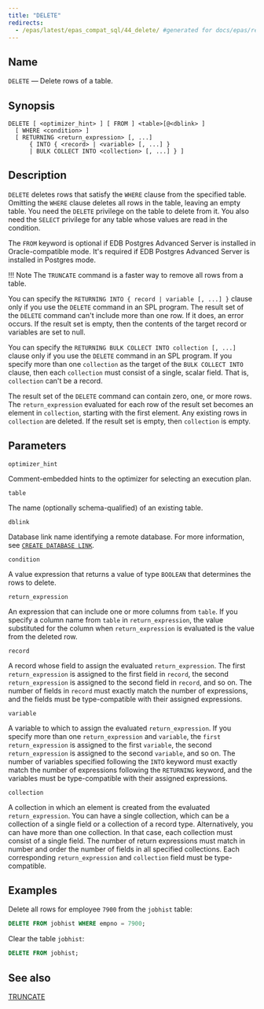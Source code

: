 ```yaml
---
title: "DELETE"
redirects:
  - /epas/latest/epas_compat_sql/44_delete/ #generated for docs/epas/reorg-role-use-case-mode
---
```


<div id="delete" class="registered_link"></div>

## Name

`DELETE` &mdash; Delete rows of a table.

## Synopsis

```text
DELETE [ <optimizer_hint> ] [ FROM ] <table>[@<dblink> ]
  [ WHERE <condition> ]
  [ RETURNING <return_expression> [, ...]
      { INTO { <record> | <variable> [, ...] }
      | BULK COLLECT INTO <collection> [, ...] } ]
```

## Description

`DELETE` deletes rows that satisfy the `WHERE` clause from the specified table. Omitting the `WHERE` clause deletes all rows in the table, leaving an empty table. You need the `DELETE` privilege on the table to delete from it. You also need the `SELECT` privilege for any table whose values are read in the condition.

The `FROM` keyword is optional if EDB Postgres Advanced Server is installed in Oracle-compatible mode. It's required if EDB Postgres Advanced Server is installed in Postgres mode.

!!! Note
    The `TRUNCATE` command is a faster way to remove all rows from a table.

You can specify the `RETURNING INTO { record | variable [, ...] }` clause only if you use the `DELETE` command in an SPL program. The result set of the `DELETE` command can't include more than one row. If it does, an error occurs. If the result set is empty, then the contents of the target record or variables are set to null.

You can specify the `RETURNING BULK COLLECT INTO collection [, ...]` clause only if you use the `DELETE` command in an SPL program. If you specify more than one `collection` as the target of the `BULK COLLECT INTO` clause, then each `collection` must consist of a single, scalar field. That is, `collection` can't be a record. 

The result set of the `DELETE` command can contain zero, one, or more rows. The `return_expression` evaluated for each row of the result set becomes an element in `collection`, starting with the first element. Any existing rows in `collection` are deleted. If the result set is empty, then `collection` is empty.

## Parameters

`optimizer_hint`

 Comment-embedded hints to the optimizer for selecting an execution plan.

`table`

 The name (optionally schema-qualified) of an existing table.

`dblink`

 Database link name identifying a remote database. For more information, see [`CREATE DATABASE LINK`](21_create_public_database_link).

`condition`

 A value expression that returns a value of type `BOOLEAN` that determines the rows to delete.

`return_expression`

 An expression that can include one or more columns from `table`. If you specify a column name from `table`  in `return_expression`, the value substituted for the column when `return_expression` is evaluated is the value from the deleted row.

`record`

 A record whose field to assign the evaluated `return_expression`. The first `return_expression` is assigned to the first field in `record`, the second `return_expression` is assigned to the second field in `record`, and so on. The number of fields in `record` must exactly match the number of expressions, and the fields must be type-compatible with their assigned expressions.

`variable`

 A variable to which to assign the evaluated `return_expression`. If you specify more than one `return_expression` and `variable`, the `first return_expression` is assigned to the first `variable`, the second `return_expression` is assigned to the second `variable`, and so on. The number of variables specified following the `INTO` keyword must exactly match the number of expressions following the `RETURNING` keyword, and the variables must be type-compatible with their assigned expressions.

`collection`

 A collection in which an element is created from the evaluated `return_expression`. You can have a single collection, which can be a collection of a single field or a collection of a record type. Alternatively, you can have more than one collection. In that case, each collection must consist of a single field. The number of return expressions must match in number and order the number of fields in all specified collections. Each corresponding `return_expression` and `collection` field must be type-compatible.

## Examples

Delete all rows for employee `7900` from the `jobhist` table:

```sql
DELETE FROM jobhist WHERE empno = 7900;
```

Clear the table `jobhist`:

```sql
DELETE FROM jobhist;
```

## See also

[TRUNCATE](75_truncate/#truncate)
